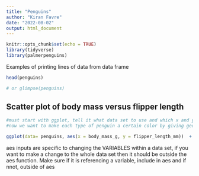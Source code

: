 ```yaml
---
title: "Penguins"
author: "Kiran Favre"
date: "2022-08-02"
output: html_document
---
```


```r
knitr::opts_chunk$set(echo = TRUE)
library(tidyverse)
library(palmerpenguins)
```

Examples of printing lines of data from data frame

```r
head(penguins)

# or glimpse(penguins)
```


## Scatter plot of body mass versus flipper length

```r
#must start with ggplot, tell it what data set to use and which x and y you are interested in, and then tell it the geometry
#now we want to make each type of penguin a certain color by giving geom_point an input

ggplot(data= penguins, aes(x = body_mass_g, y = flipper_length_mm))  + geom_point(aes(color = species))


```
aes inputs are specific to changing the VARIABLES within a data set, if you want to make a change to the whole data set then it should be outside the aes function. Make sure if it is referencing a variable, include in aes and if nnot, outside of aes


